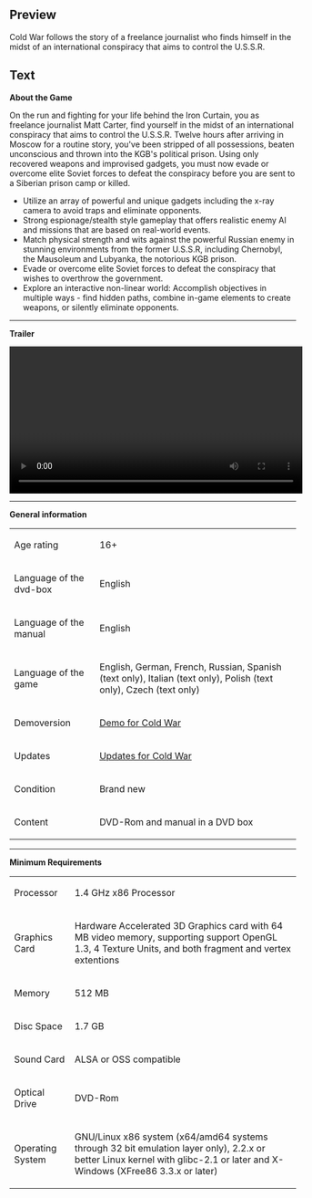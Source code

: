 ==Preview==
<p>Cold War follows the story of a freelance journalist who finds himself in the midst of an international conspiracy that aims to control the U.S.S.R.</p>

==Text==
<p><strong>About the Game</strong></p>
<p>On the run and fighting for your life behind the Iron Curtain, you as freelance journalist Matt Carter, find yourself in the midst of an international conspiracy that aims to control the U.S.S.R. Twelve hours after arriving in Moscow for a routine story, you've been stripped of all possessions, beaten unconscious and thrown into the KGB's political prison. Using only recovered weapons and improvised gadgets, you must now evade or overcome elite Soviet forces to defeat the conspiracy before you are sent to a Siberian prison camp or killed.</p>
<ul>
<li>Utilize an array of powerful and unique gadgets including the x-ray camera to avoid traps and eliminate opponents.</li>
<li>Strong espionage/stealth style gameplay that offers realistic enemy AI and missions that are based on real-world events.</li>
<li>Match physical strength and wits against the powerful Russian enemy in stunning environments from the former U.S.S.R, including Chernobyl, the Mausoleum and Lubyanka, the notorious KGB prison.</li>
<li>Evade or overcome elite Soviet forces to defeat the conspiracy that wishes to overthrow the government.</li>
<li>Explore an interactive non-linear world: Accomplish objectives in multiple ways - find hidden paths, combine in-game elements to create weapons, or silently eliminate opponents.</li>
</ul>
<p></p>
<hr />
<p><strong>Trailer</strong></p>
<p><video width="515" controls="true"> <source src="http://videos.fun4tux.ch/coldwar-trailer-en.ogg"></source> Your browser does not support the video tag! Go and get a <a href="http://www.mozilla-europe.org/de/firefox/">good one</a>!</video></p>
<hr />
<p><strong>General information</strong></p>
<table border="0">
<tbody>
<tr>
<td>Age rating<br /></td>
<td>16+</td>
</tr>
<tr>
<td>Language of the dvd-box</td>
<td>English</td>
</tr>
<tr>
<td>Language of the manual</td>
<td>English<br /></td>
</tr>
<tr>
<td>Language of the game</td>
<td>English, German, French, Russian, Spanish (text only), Italian (text only), Polish (text only),  Czech (text only)</td>
</tr>
<tr>
<td>Demoversion</td>
<td><a href="http://demofiles.linuxgamepublishing.com/coldwar/">Demo for Cold War</a><br /></td>
</tr>
<tr>
<td>Updates</td>
<td><a href="http://updatefiles.linuxgamepublishing.com/coldwar/" target="_blank">Updates for Cold War</a></td>
</tr>
<tr>
<td>Condition</td>
<td>Brand new</td>
</tr>
<tr>
<td>Content</td>
<td>DVD-Rom and manual in a DVD box</td>
</tr>
</tbody>
</table>
<p></p>
<hr />
<p><strong>Minimum Requirements<br /></strong></p>
<table border="0">
<tbody>
<tr>
<td>Processor<br /></td>
<td>1.4 GHz x86 Processor</td>
</tr>
<tr>
<td>Graphics Card<br /></td>
<td>Hardware Accelerated 3D Graphics card with 64 MB video memory, supporting <span>support OpenGL 1.3, 4 Texture Units, and both fragment and vertex extentions</span></td>
</tr>
<tr>
<td>Memory</td>
<td>512 MB</td>
</tr>
<tr>
<td>Disc Space<br /></td>
<td>1.7 GB</td>
</tr>
<tr>
<td>Sound Card</td>
<td>ALSA or OSS compatible</td>
</tr>
<tr>
<td>Optical Drive</td>
<td>DVD-Rom</td>
</tr>
<tr>
<td>Operating System<br /></td>
<td>
<p>GNU/Linux x86 system (x64/amd64 systems through 32 bit emulation layer only), 2.2.x or better Linux kernel with glibc-2.1 or later and X-Windows (XFree86 3.3.x or later)</p>
</td>
</tr>
</tbody>
</table>
